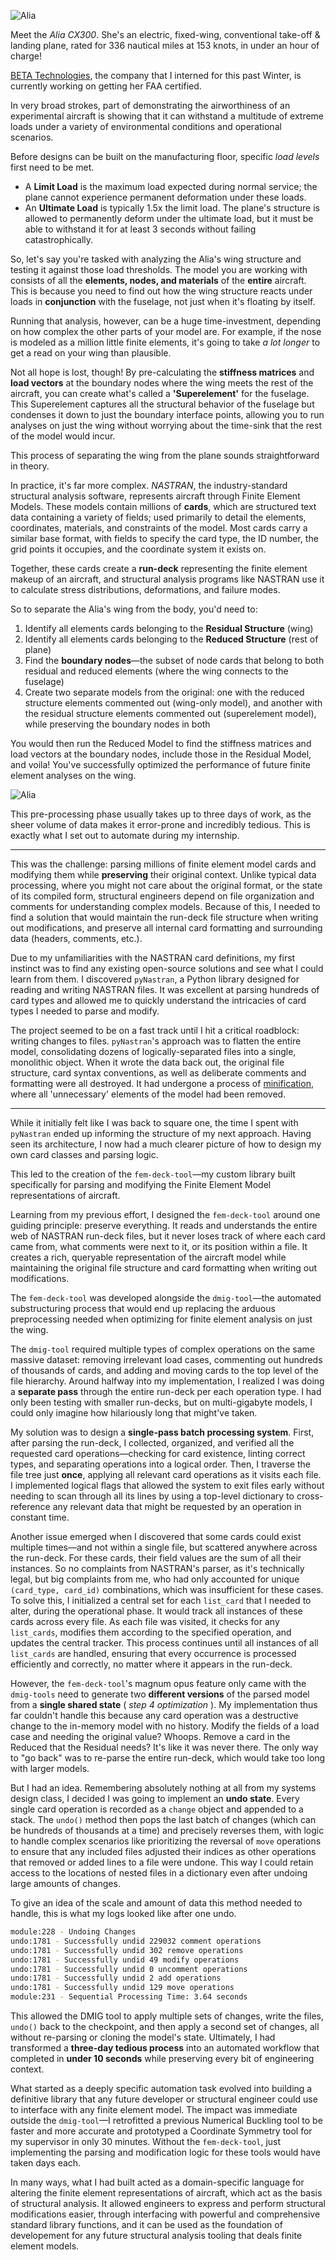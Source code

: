 <Img
  src="/images/experience/beta-case-study/alia-dark.JPG"
  lightSrc="/images/experience/beta-case-study/alia-light.JPG"
  alt="Alia"
  caption="Sketch of the Alia CX300 by me"
/>

Meet the *Alia CX300*. She's an electric, fixed-wing, conventional take-off & landing plane, rated for 336 nautical miles at 153 knots, in under an hour of charge!

[BETA Technologies](https://beta.team), the company that I interned for this past Winter, is currently working on getting her FAA certified.

In very broad strokes, part of demonstrating the airworthiness of an experimental aircraft is showing that it can withstand a multitude of extreme loads under a variety of environmental conditions and operational scenarios.

Before designs can be built on the manufacturing floor, specific *load levels* first need to be met.

- A **Limit Load** is the maximum load expected during normal service; the plane cannot experience permanent deformation under these loads.
- An **Ultimate Load** is typically 1.5x the limit load. The plane's structure is allowed to permanently deform under the ultimate load, but it must be able to withstand it for at least 3 seconds without failing catastrophically.

So, let's say you're tasked with analyzing the Alia's wing structure and testing it against those load thresholds. The model you are working with consists of all the **elements, nodes, and materials** of the **entire** aircraft. This is because you need to find out how the wing structure reacts under loads in **conjunction** with the fuselage, not just when it's floating by itself.

Running that analysis, however, can be a huge time-investment, depending on how complex the other parts of your model are. For example, if the nose is modeled as a million little finite elements, it's going to take *a lot longer* to get a read on your wing than plausible.

Not all hope is lost, though! By pre-calculating the **stiffness matrices** and **load vectors** at the boundary nodes where the wing meets the rest of the aircraft, you can create what's called a **'Superelement'** for the fuselage. This Superelement captures all the structural behavior of the fuselage but condenses it down to just the boundary interface points, allowing you to run analyses on just the wing without worrying about the time-sink that the rest of the model would incur.

This process of separating the wing from the plane sounds straightforward in theory.

In practice, it's far more complex. *NASTRAN*, the industry-standard structural analysis software, represents aircraft through Finite Element Models. These models contain millions of **cards**, which are structured text data containing a variety of fields; used primarily to detail the elements, coordinates, materials, and constraints of the model. Most cards carry a similar base format, with fields to specify the card type, the ID number, the grid points it occupies, and the coordinate system it exists on.

Together, these cards create a **run-deck** representing the finite element makeup of an aircraft, and structural analysis programs like NASTRAN use it to calculate stress distributions, deformations, and failure modes.

So to separate the Alia's wing from the body, you'd need to:

1. Identify all elements cards belonging to the **Residual Structure** (wing)
2. Identify all elements cards belonging to the **Reduced Structure** (rest of plane)
3. Find the **boundary nodes**—the subset of node cards that belong to both residual and reduced elements (where the wing connects to the fuselage)
4. Create two separate models from the original: one with the reduced structure elements commented out (wing-only model), and another with the residual structure elements commented out (superelement model), while preserving the boundary nodes in both

You would then run the Reduced Model to find the stiffness matrices and load vectors at the boundary nodes, include those in the Residual Model, and voila! You've successfully optimized the performance of future finite element analyses on the wing.

<Img
  src="/images/experience/beta-case-study/alia-dark-red.JPG"
  lightSrc="/images/experience/beta-case-study/alia-light-red.JPG"
  alt="Alia"
  caption="Residual wing structure (red) separated at the interface nodes"
/>

This pre-processing phase usually takes up to three days of work, as the sheer volume of data makes it error-prone and incredibly tedious. This is exactly what I set out to automate during my internship.

---

This was the challenge: parsing millions of finite element model cards and modifying them while **preserving** their original context. Unlike typical data processing, where you might not care about the original format, or the state of its compiled form, structural engineers depend on file organization and comments for understanding complex models. Because of this, I needed to find a solution that would maintain the run-deck file structure when writing out modifications, and preserve all internal card formatting and surrounding data (headers, comments, etc.).

Due to my unfamiliarities with the NASTRAN card definitions, my first instinct was to find any existing open-source solutions and see what I could learn from them. I discovered `pyNastran`, a Python library designed for reading and writing NASTRAN files. It was excellent at parsing hundreds of card types and allowed me to quickly understand the intricacies of card types I needed to parse and modify.

The project seemed to be on a fast track until I hit a critical roadblock: writing changes to files. `pyNastran`'s approach was to flatten the entire model, consolidating dozens of logically-separated files into a single, monolithic object. When it wrote the data back out, the original file structure, card syntax conventions, as well as deliberate comments and formatting were all destroyed. It had undergone a process of [minification](https://en.wikipedia.org/wiki/Minification_(programming)), where all 'unnecessary' elements of the model had been removed.

---

While it initially felt like I was back to square one, the time I spent with `pyNastran` ended up informing the structure of my next approach. Having seen its architecture, I now had a much clearer picture of how to design my own card classes and parsing logic.

This led to the creation of the `fem-deck-tool`—my custom library built specifically for parsing and modifying the Finite Element Model representations of aircraft.

Learning from my previous effort, I designed the `fem-deck-tool` around one guiding principle: preserve everything. It reads and understands the entire web of NASTRAN run-deck files, but it never loses track of where each card came from, what comments were next to it, or its position within a file. It creates a rich, queryable representation of the aircraft model while maintaining the original file structure and card formatting when writing out modifications.

The `fem-deck-tool` was developed alongside the `dmig-tool`—the automated substructuring process that would end up replacing the arduous preprocessing needed when optimizing for finite element analysis on just the wing. 

The `dmig-tool` required multiple types of complex operations on the same massive dataset: removing irrelevant load cases, commenting out hundreds of thousands of cards, and adding and moving cards to the top level of the file hierarchy. Around halfway into my implementation, I realized I was doing a **separate pass** through the entire run-deck per each operation type. I had only been testing with smaller run-decks, but on multi-gigabyte models, I could only imagine how hilariously long that might've taken.

My solution was to design a **single-pass batch processing system**. First, after parsing the run-deck, I collected, organized, and verified all the requested card operations—checking for card existence, linting correct types, and separating operations into a logical order. Then, I traverse the file tree just **once**, applying all relevant card operations as it visits each file. I implemented logical flags that allowed the system to exit files early without needing to scan through all its lines by using a top-level dictionary to cross-reference any relevant data that might be requested by an operation in constant time.

Another issue emerged when I discovered that some cards could exist multiple times—and not within a single file, but scattered anywhere across the run-deck. For these cards, their field values are the sum of all their instances. So no complaints from NASTRAN's parser, as it's technically legal, but big complaints from me, who had only accounted for unique `(card_type, card_id)` combinations, which was insufficient for these cases. To solve this, I initialized a central set for each `list_card` that I needed to alter, during the operational phase. It would track all instances of these cards across every file. As each file was visited, it checks for any `list_cards`, modifies them according to the specified operation, and updates the central tracker. This process continues until all instances of all `list_cards` are handled, ensuring that every occurrence is processed efficiently and correctly, no matter where it appears in the run-deck.

However, the `fem-deck-tool`'s magnum opus feature only came with the `dmig-tools` need to generate two **different versions** of the parsed model from a **single shared state** ( *step 4 optimization* ). My implementation thus far couldn't handle this because any card operation was a destructive change to the in-memory model with no history. Modify the fields of a load case and needing the original value? Whoops. Remove a card in the Reduced that the Residual needs? It's like it was never there. The only way to "go back" was to re-parse the entire run-deck, which would take too long with larger models. 

But I had an idea. Remembering absolutely nothing at all from my systems design class, I decided I was going to implement an **undo state**. Every single card operation is recorded as a `change` object and appended to a stack. The `undo()` method then pops the last batch of changes (which can be hundreds of thousands at a time) and precisely reverses them, with logic to handle complex scenarios like prioritizing the reversal of `move` operations to ensure that any included files adjusted their indices as other operations that removed or added lines to a file were undone. This way I could retain access to the locations of nested files in a dictionary even after undoing large amounts of changes.

To give an idea of the scale and amount of data this method needed to handle, this is what my logs looked like after one undo.

```sh
module:228 - Undoing Changes
undo:1781 - Successfully undid 229032 comment operations 
undo:1781 - Successfully undid 302 remove operations
undo:1781 - Successfully undid 49 modify operations
undo:1781 - Successfully undid 0 uncomment operations
undo:1781 - Successfully undid 2 add operations
undo:1781 - Successfully undid 129 move operations
module:231 - Sequential Processing Time: 3.64 seconds
```

This allowed the DMIG tool to apply multiple sets of changes, write the files, `undo()` back to the checkpoint, and then apply a second set of changes, all without re-parsing or cloning the model's state. Ultimately, I had transformed a **three-day tedious process** into an automated workflow that completed in **under 10 seconds** while preserving every bit of engineering context.

What started as a deeply specific automation task evolved into building a definitive library that any future developer or structural engineer could use to interface with any finite element model. The impact was immediate outside the `dmig-tool`—I retrofitted a previous Numerical Buckling tool to be faster and more accurate and prototyped a Coordinate Symmetry tool for my supervisor in only 30 minutes. Without the `fem-deck-tool`, just implementing the parsing and modification logic for these tools would have taken days each.

In many ways, what I had built acted as a domain-specific language for altering the finite element representations of aircraft, which act as the basis of structural analysis. It allowed engineers to express and perform structural modifications easier, through interfacing with powerful and comprehensive standard library functions, and it can be used as the foundation of developement for any future structural analysis tooling that deals finite element models.
